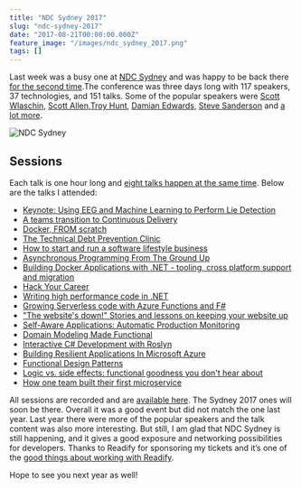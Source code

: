 ```yaml
---
title: "NDC Sydney 2017"
slug: "ndc-sydney-2017"
date: "2017-08-21T00:00:00.000Z"
feature_image: "/images/ndc_sydney_2017.png"
tags: []
---
```


Last week was a busy one at [NDC Sydney](http://ndcsydney.com/) and was happy to be back there [for the second time](__GHOST_URL__/blog/ndc-sydney/).The conference was three days long with 117 speakers, 37 technologies, and 151 talks. Some of the popular speakers were [Scott Wlaschin](https://fsharpforfunandprofit.com/), [Scott Allen](http://odetocode.com/about/scott-allen),[Troy Hunt](https://www.troyhunt.com/), [Damian Edwards](https://twitter.com/DamianEdwards), [Steve Sanderson](http://blog.stevensanderson.com/) and [a lot more](http://ndcsydney.com/speakers/).

![NDC Sydney](/images/ndc_sydney_2017.png)

Sessions
--------

Each talk is one hour long and [eight talks happen at the same time](http://ndcsydney.com/agenda/). Below are the talks I attended:

*   [Keynote: Using EEG and Machine Learning to Perform Lie Detection](http://ndcsydney.com/talk/keynote-using-eeg-and-machine-learning-to-perform-lie-detection/)
*   [A teams transition to Continuous Delivery](http://ndcsydney.com/talk/a-teams-transition-to-continuous-delivery-1/)
*   [Docker, FROM scratch](http://ndcsydney.com/talk/docker-from-scratch/)
*   [The Technical Debt Prevention Clinic](http://ndcsydney.com/talk/technical-debt/)
*   [How to start and run a software lifestyle business](http://ndcsydney.com/talk/how-to-start-and-run-a-software-lifestyle-business/)
*   [Asynchronous Programming From The Ground Up](http://ndcsydney.com/talk/asynchronous-programming-from-the-ground-up/)
*   [Building Docker Applications with .NET - tooling, cross platform support and migration](http://ndcsydney.com/talk/building-docker-applications-with-net-tooling-cross-platform-support-and-migration/)
*   [Hack Your Career](http://ndcsydney.com/talk/hack_your_career/)
*   [Writing high performance code in .NET](http://ndcsydney.com/talk/writing-high-performance-code-in-net/)
*   [Growing Serverless code with Azure Functions and F#](http://ndcsydney.com/talk/growing-serverless-code-with-azure-functions-and-f/)
*   ["The website's down!" Stories and lessons on keeping your website up](http://ndcsydney.com/talk/the-websites-down-stories-and-lessons-on-keeping-your-website-up/)
*   [Self-Aware Applications: Automatic Production Monitoring](http://ndcsydney.com/talk/self-aware-applications-automatic-production-monitoring/)
*   [Domain Modeling Made Functional](http://ndcsydney.com/talk/domain-modeling-made-functional/)
*   [Interactive C# Development with Roslyn](http://ndcsydney.com/talk/interactive-c-development-with-roslyn/)
*   [Building Resilient Applications In Microsoft Azure](http://ndcsydney.com/talk/building-resilient-applications-in-microsoft-azure/)
*   [Functional Design Patterns](http://ndcsydney.com/talk/functional-design-patterns/)
*   [Logic vs. side effects: functional goodness you don't hear about](http://ndcsydney.com/talk/logic-vs-side-effects-functional-goodness-you-dont-hear-about/)
*   [How one team built their first microservice](http://ndcsydney.com/talk/how-one-team-built-their-first-microservice/)

All sessions are recorded and are [available here](https://vimeo.com/ndcconferences). The Sydney 2017 ones will soon be there. Overall it was a good event but did not match the one last year. Last year there were more of the popular speakers and the talk content was also more interesting. But still, I am glad that NDC Sydney is still happening, and it gives a good exposure and networking possibilities for developers. Thanks to Readify for sponsoring my tickets and it’s one of the [good things about working with Readify](__GHOST_URL__/blog/finding-a-job-abroad/).

Hope to see you next year as well!
